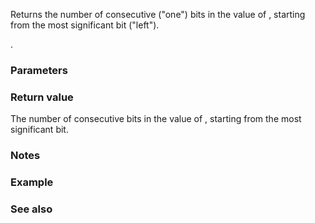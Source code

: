 {{cpp/title|countl_one}}
{{cpp/utility/bit/navbar}}
{{ddcl|header=bit|since=c++20|
template&lt; class T &gt;
constexpr int countl_one( T x ) noexcept;
}}

Returns the number of consecutive {{c|1}} ("one") bits in the value of {{c|x}}, starting from the most significant bit ("left").

{{cpp/enable_if|{{tt|T}} is an unsigned integer type (that is, {{c/core|unsigned char}}, {{c/core|unsigned short}}, {{c/core|unsigned int}}, {{c/core|unsigned long}}, {{c/core|unsigned long long}}, or an extended unsigned integer type)}}.

===Parameters===
{{par begin}}
{{par|x|value of unsigned integer type}}
{{par end}}

===Return value===
The number of consecutive {{c|1}} bits in the value of {{c|x}}, starting from the most significant bit.

===Notes===
{{feature test macro|__cpp_lib_bitops|std=C++20|value=201907L|[[cpp/numeric#Bit_manipulation (since C++20)|Bit operations]]}}

===Example===
{{example
|code=
#include &lt;bit&gt;
#include &lt;bitset&gt;
#include &lt;cstdint&gt;
#include &lt;iostream&gt;

int main()
{
    for (const std::uint8_t i : {0, 0b11111111, 0b01111111, 0b11100011})
        std::cout &lt;&lt; "countl_one( " &lt;&lt; std::bitset&lt;8&gt;(i) &lt;&lt; " ) = "
                  &lt;&lt; std::countl_one(i) &lt;&lt; '\n';
}
|output=
countl_one( 00000000 ) = 0
countl_one( 11111111 ) = 8
countl_one( 01111111 ) = 0
countl_one( 11100011 ) = 3
}}

===See also===
{{dsc begin}}
{{dsc inc|cpp/numeric/dsc countl_zero}}
{{dsc inc|cpp/numeric/dsc countr_zero}}
{{dsc inc|cpp/numeric/dsc countr_one}}
{{dsc inc|cpp/numeric/dsc popcount}}
{{dsc inc|cpp/numeric/dsc has_single_bit}}
{{dsc inc|cpp/utility/bitset/dsc count}}
{{dsc inc|cpp/utility/bitset/dsc all_any_none}}
{{dsc end}}

{{langlinks|es|ja|ru|zh}}